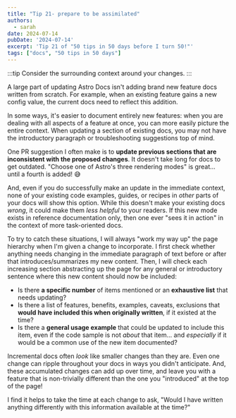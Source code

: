```yaml
---
title: "Tip 21- prepare to be assimilated"
authors:
  - sarah
date: 2024-07-14
pubDate: '2024-07-14'
excerpt: 'Tip 21 of "50 tips in 50 days before I turn 50!"'
tags: ["docs", "50 tips in 50 days"]
---
```


:::tip
Consider the surrounding context around your changes.
:::

A large part of updating Astro Docs isn't adding brand new feature docs written from scratch. For example, when an existing feature gains a new config value, the current docs need to reflect this addition.

In some ways, it's easier to document entirely new features: when you are dealing with all aspects of a feature at once, you can more easily picture the entire context. When updating a section of existing docs, you may not have the introductory paragraph or troubleshooting suggestions top of mind.

One PR suggestion I often make is to **update previous sections that are inconsistent with the proposed changes**. It doesn't take long for docs to get outdated. "Choose one of Astro's three rendering modes" is great... until a fourth is added! 😅

And, even if you do successfully make an update in the immediate context, none of your existing code examples, guides, or recipes in *other* parts of your docs will show this option. While this doesn't make your existing docs *wrong*, it could make them *less helpful* to your readers. If this new mode exists in reference documentation only, then one ever "sees it in action" in the context of more task-oriented docs.

To try to catch these situations, I will always "work my way up" the page hierarchy when I'm given a change to incorporate. I first check whether anything needs changing in the immediate paragraph of text before or after that introduces/summarizes my new content. Then, I will check each increasing section abstracting up the page for any general or introductory sentence where this new content should now be included:

- Is there **a specific number** of items mentioned or an **exhaustive list** that needs updating?
- Is there a list of features, benefits, examples, caveats, exclusions that **would have included this when originally written**, if it existed at the time?
- Is there a **general usage example** that could be updated to include this item, even if the code sample is not *about* that item... and *especially* if it would be a common use of the new item documented?

Incremental docs often *look* like smaller changes than they are. Even one change can ripple throughout your docs in ways you didn't anticipate. And, these accumulated changes can add up over time, and leave you with a feature that is non-trivially different than the one you "introduced" at the top of the page! 

I find it helps to take the time at each change to ask, "Would I have written anything differently with this information available at the time?"


<LinkCard title="See the whole list of tips!" href="/blog/50-docs-tips-in-50-days" />